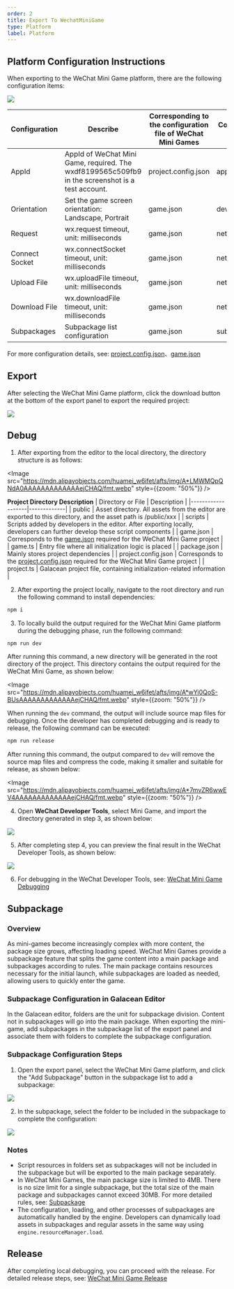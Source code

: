 ```yaml
---
order: 2
title: Export To WechatMiniGame
type: Platform
label: Platform
---
```


## Platform Configuration Instructions

When exporting to the WeChat Mini Game platform, there are the following configuration items:

<Image src="https://mdn.alipayobjects.com/huamei_w6ifet/afts/img/A*Dc_mQITPRogAAAAAAAAAAAAAejCHAQ/fmt.webp" />

| Configuration          | Describe                                                                                                                              | Corresponding to the configuration file of WeChat Mini Games | Corresponding to the fields in WeChat Mini Games
| ------------- | ------------- | ------------- | --------------------------------------------------------------------------------------------------------------------------------- |
| AppId | AppId of WeChat Mini Game, required. The wxdf8199565c509fb9 in the screenshot is a test account. | project.config.json | appid |
| Orientation | Set the game screen orientation: Landscape, Portrait| game.json | deviceOrientation |
| Request | wx.request timeout, unit: milliseconds | game.json | networkTimeout.request |
| Connect Socket | wx.connectSocket timeout, unit: milliseconds | game.json | networkTimeout.connectSocket |
| Upload File | wx.uploadFile timeout, unit: milliseconds | game.json | networkTimeout.uploadFile |
| Download File | wx.downloadFile timeout, unit: milliseconds | game.json | networkTimeout.downloadFile |
| Subpackages | Subpackage list configuration | game.json | subpackages |

For more configuration details, see: [project.config.json](https://developers.weixin.qq.com/minigame/dev/devtools/projectconfig.html)、[game.json](https://developers.weixin.qq.com/minigame/dev/reference/configuration/app.html)

## Export

After selecting the WeChat Mini Game platform, click the download button at the bottom of the export panel to export the required project:

<Image src="https://mdn.alipayobjects.com/huamei_w6ifet/afts/img/A*yAeER487lbsAAAAAAAAAAAAAejCHAQ/fmt.webp" />

## Debug

1. After exporting from the editor to the local directory, the directory structure is as follows:

<Image src="https://mdn.alipayobjects.com/huamei_w6ifet/afts/img/A*LMWMQpQNdA0AAAAAAAAAAAAAejCHAQ/fmt.webp" style={{zoom: "50%"}} />

**Project Directory Description**
| Directory or File | Description |
|-------------------|-------------|
| public            | Asset directory. All assets from the editor are exported to this directory, and the asset path is /public/xxx |
| scripts           | Scripts added by developers in the editor. After exporting locally, developers can further develop these script components |
| game.json         | Corresponds to the [game.json](https://developers.weixin.qq.com/minigame/dev/reference/configuration/app.html) required for the WeChat Mini Game project |
| game.ts           | Entry file where all initialization logic is placed |
| package.json      | Mainly stores project dependencies |
| project.config.json | Corresponds to the [project.config.json](https://developers.weixin.qq.com/minigame/dev/devtools/projectconfig.html) required for the WeChat Mini Game project |
| project.ts        | Galacean project file, containing initialization-related information |

2. After exporting the project locally, navigate to the root directory and run the following command to install dependencies:

```bash
npm i
```

3. To locally build the output required for the WeChat Mini Game platform during the debugging phase, run the following command:

```bash
npm run dev
```
After running this command, a new directory will be generated in the root directory of the project. This directory contains the output required for the WeChat Mini Game, as shown below:

<Image src="https://mdn.alipayobjects.com/huamei_w6ifet/afts/img/A*wYi0QoS-BUsAAAAAAAAAAAAAejCHAQ/fmt.webp" style={{zoom: "50%"}} />

When running the `dev` command, the output will include source map files for debugging. Once the developer has completed debugging and is ready to release, the following command can be executed:

```bash
npm run release
```

After running this command, the output compared to `dev` will remove the source map files and compress the code, making it smaller and suitable for release, as shown below:

<Image src="https://mdn.alipayobjects.com/huamei_w6ifet/afts/img/A*7mvZR6wwEV4AAAAAAAAAAAAAejCHAQ/fmt.webp" style={{zoom: "50%"}} />

4. Open **WeChat Developer Tools**, select Mini Game, and import the directory generated in step 3, as shown below:

<Image src="https://mdn.alipayobjects.com/huamei_w6ifet/afts/img/A*v-odQJDjcfUAAAAAAAAAAAAAejCHAQ/fmt.webp" />

5. After completing step 4, you can preview the final result in the WeChat Developer Tools, as shown below:

<Image src="https://mdn.alipayobjects.com/huamei_w6ifet/afts/img/A*meRxSLDswlgAAAAAAAAAAAAAejCHAQ/fmt.webp" />

6. For debugging in the WeChat Developer Tools, see: [WeChat Mini Game Debugging](https://developers.weixin.qq.com/minigame/dev/guide/runtime/debug/)

## Subpackage

### Overview

As mini-games become increasingly complex with more content, the package size grows, affecting loading speed. WeChat Mini Games provide a subpackage feature that splits the game content into a main package and subpackages according to rules. The main package contains resources necessary for the initial launch, while subpackages are loaded as needed, allowing users to quickly enter the game.

### Subpackage Configuration in Galacean Editor

In the Galacean editor, folders are the unit for subpackage division. Content not in subpackages will go into the main package. When exporting the mini-game, add subpackages in the subpackage list of the export panel and associate them with folders to complete the subpackage configuration.

### Subpackage Configuration Steps

1. Open the export panel, select the WeChat Mini Game platform, and click the "Add Subpackage" button in the subpackage list to add a subpackage:

<Image src="https://mdn.alipayobjects.com/huamei_w6ifet/afts/img/A*j5u6Q7txvj4AAAAAAAAAAAAAejCHAQ/fmt.webp" />

2. In the subpackage, select the folder to be included in the subpackage to complete the configuration:

<Image src="https://mdn.alipayobjects.com/huamei_w6ifet/afts/img/A*ndgyR5bjGqsAAAAAAAAAAAAAejCHAQ/fmt.webp" />

### Notes

- Script resources in folders set as subpackages will not be included in the subpackage but will be exported to the main package separately.
- In WeChat Mini Games, the main package size is limited to 4MB. There is no size limit for a single subpackage, but the total size of the main package and subpackages cannot exceed 30MB. For more detailed rules, see: [Subpackage](https://developers.weixin.qq.com/minigame/dev/guide/base-ability/subPackage/useSubPackage.html)
- The configuration, loading, and other processes of subpackages are automatically handled by the engine. Developers can dynamically load assets in subpackages and regular assets in the same way using `engine.resourceManager.load`.

## Release

After completing local debugging, you can proceed with the release. For detailed release steps, see: [WeChat Mini Game Release](https://developers.weixin.qq.com/minigame/introduction/guide/)